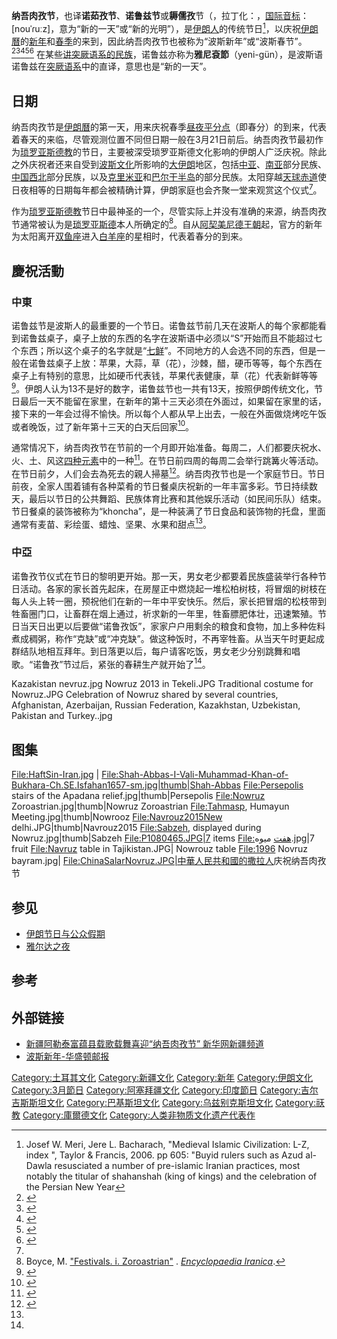 {{for|本文是指伊朗等地的传统新年，其他意义|诺露兹 (消歧义)}}
{{expand English}}
{{copyedit}}
{{Infobox Holiday
|holiday_name  = 耨儒孜节
|type          =
|longtype      =
|image         = Mountain child.jpg
|caption       = 一名[[库尔德|库尔德]]女孩正为纳吾肉孜节做准备
|official_name =
|nickname      = 诺茹孜（中華人民共和國[[塔城地区|塔城地区]]），雅尼衮（[[撒拉族|撒拉族]]）
|observedby = {{flag|Iran}}<br />{{flag|Afghanistan}}<br />{{flag|Albania}}<br />{{flag|Armenia}} <ref name="Amnews">Armenian News-NEWS.am, "Armenian President congratulates Kurds on Novruz", March 21, 2011.  Accessed via online: [http://news.am/eng/news/52173.html] {{Wayback|url=http://news.am/eng/news/52173.html |date=20120326135411 }} at March 22, 2011</ref><br />{{flag|Azerbaijan}}<br />{{flag|Georgia}}<br />{{flag|Iraq}}<br />
{{flag|Israel}}<br />{{flag|Kazakhstan}}<br />{{flag|Kosovo}}<br />{{flag|Kyrgyzstan}}<br />{{flag|Syria}} <ref name="KY">Kerim Yildiz, [http://books.google.com/books?id=xnJtAAAAMAAJ&q=The+Kurds+in+Syria&dq=The+Kurds+in+Syria&hl=en&ei=ZAKITePsIZOcgQfr5_25DQ&sa=X&oi=book_result&ct=result&resnum=1&ved=0CC0Q6AEwAA "The Kurds in Syria: the forgotten people"] {{Wayback|url=http://books.google.com/books?id=xnJtAAAAMAAJ&q=The+Kurds+in+Syria&dq=The+Kurds+in+Syria&hl=en&ei=ZAKITePsIZOcgQfr5_25DQ&sa=X&oi=book_result&ct=result&resnum=1&ved=0CC0Q6AEwAA |date=20150320212131 }}, Pluto Press in association with Kurdish Human Rights Project, 2005. pp 119-120:"Given Syria's general antipathy towards the Kurds, it is easy to see that Newroz causes tension each year, as it also does in Turkey."</ref><br />{{flag|Tajikistan}}<br />{{flag|Turkey}} <ref name="Emma">Emma Sinclair-Webb, Human Rights Watch (Organization), [http://books.google.com/books?id=ZwDxTvTlRuYC&pg=PA46&dq=newroz+kurdish+turkey&hl=en&ei=QgGITfyKOIHVgQeWqaXYDQ&sa=X&oi=book_result&ct=result&resnum=1&ved=0CDYQ6AEwAA#v=onepage&q=newroz%20kurdish%20turkey&f=false "Turkey, Closing ranks against accountability"] {{Wayback|url=http://books.google.com/books?id=ZwDxTvTlRuYC&pg=PA46&dq=newroz+kurdish+turkey&hl=en&ei=QgGITfyKOIHVgQeWqaXYDQ&sa=X&oi=book_result&ct=result&resnum=1&ved=0CDYQ6AEwAA#v=onepage&q=newroz%20kurdish%20turkey&f=false |date=20151126135443 }}, Human Rights Watch, 2008.
"The traditional Newroz/Nevruz celebrations, mainly celebrated by the Kurdish population in Turkey and taking place around March 21"</ref><br />{{flag|Turkmenistan}}<br />{{flag|Uzbekistan}}<br />{{flag|China}}<br />
|ends          =
|date          = 3月21日前后
|week_ordinal  =
|weekday       =
|month         =
|Related Holidays = Purim
|date2011      = 2011年3月20日周一23:21 UTC [[Equinox|*]]
|date2012      = 2012年3月20日周二05:14 UTC [[Equinox|*]]
|date2013      = 2013年3月20日周三 11:02 UTC [[Equinox|*]]
|celebrations  = [[七鲜桌|七鲜桌]]、[[跳火节|跳火节]]、[[摆脱十三|摆脱十三]]等
|observances   =
|relatedto     =
|significance  =新年节日
}}
{{Infobox Intangible Heritage
| WHS         = {{lang|en|Novruz, Nowrouz, Nooruz, Navruz, Nauroz, Nevruz}}
| State Party = [[阿塞拜疆|阿塞拜疆]]、[[印度|印度]]、[[伊朗|伊朗]]、[[吉尔吉斯斯坦|吉尔吉斯斯坦]]、[[巴基斯坦|巴基斯坦]]、[[土耳其|土耳其]]、[[乌兹别克斯坦|乌兹别克斯坦]]
| ID          = 282
| Region      = 亚洲和澳洲
| Year        = 2009
| Session     = 4th
| Link        = http://www.unesco.org/culture/ich/en/RL/00282
}}
'''纳吾肉孜节'''，也译'''诺茹孜节'''、'''诺鲁兹节'''或'''耨儒孜'''节（{{lang-fa|'''نوروز'''}}，拉丁化：{{lang|en|Nowrūz}}，[[国际音标|国际音标]]：[nouˈɾuːz]，意为“新的一天”或“新的光明”），是[[伊朗人|伊朗人]]的传统节日<ref name="Meri">Josef W. Meri, Jere L. Bacharach, "Medieval Islamic Civilization: L-Z, index ", Taylor & Francis, 2006.  pp 605: "Buyid rulers such as Azud al-Dawla resusciated a number of pre-islamic Iranian practices, most notably the titular of shahanshah (king of kings) and the celebration of the Persian New Year</ref>，以庆祝[[伊朗曆|伊朗曆]]的[[新年|新年]]和[[春季|春季]]的来到，因此纳吾肉孜节也被称为“波斯新年”或“波斯春节”。<ref>{{cite web |url=http://www.britishmuseum.org/whats_on/events_calendar/march_2010/norouz_persian_new_year.aspx |title=Norouz Persian New Year |publisher=British Museum |date=2010-03-25 |accessdate=2010-04-06 |archive-date=2010-03-06 |archive-url=https://web.archive.org/web/20100306060954/http://www.britishmuseum.org/whats_on/events_calendar/march_2010/norouz_persian_new_year.aspx |dead-url=no }}</ref><ref>{{cite news |url=http://www.un.org/spanish/aboutun/organs/ga/55/verbatim/a55pv94e.pdf |title=General Assembly Fifty-fifth session 94th plenary meeting Friday, 9 March 2001, 10 a.m. New York |publisher=United Nations General Assembly |date=9 March 2001 |accessdate=2010-04-06 |archive-date=2013-10-28 |archive-url=https://web.archive.org/web/20131028174033/http://www.un.org/spanish/aboutun/organs/ga/55/verbatim/a55pv94e.pdf |dead-url=no }}</ref><ref>{{cite web |url=http://news.yahoo.com/s/time/20100317/wl_time/08599197278600 |title=Nowrooz, a Persian New Year Celebration, Erupts in Iran - Yahoo! News |publisher=News.yahoo.com |date=2010-03-16 |accessdate=2010-04-06 |deadurl=yes |archiveurl=https://web.archive.org/web/20100322222922/http://news.yahoo.com/s/time/20100317/wl_time/08599197278600 |archivedate=2010-03-22 }}</ref><ref>{{cite web |url=http://washingtontimes.com/news/2010/mar/19/us-mulls-persian-new-year-outreach-to-iran/ |title=U.S. mulls Persian New Year outreach |work=Washington Times |date=2010-03-19 |accessdate=2010-04-06 |archive-date=2011-04-29 |archive-url=https://web.archive.org/web/20110429190624/http://www.washingtontimes.com/news/2010/mar/19/us-mulls-persian-new-year-outreach-to-iran/ |dead-url=no }}</ref><ref>{{Cite web |url=http://news.sohu.com/20090321/n262929773.shtml |title=阿富汗庆祝新年“诺鲁兹”节-搜狐新闻 |access-date=2010-03-31 |archive-date=2020-09-18 |archive-url=https://web.archive.org/web/20200918050108/http://news.sohu.com/20090321/n262929773.shtml |dead-url=no }}</ref>
在某些[[突厥语族|讲突厥语系的民族]]，诺鲁兹亦称为'''雅尼袞節'''（yeni-gün），是波斯语诺鲁兹在[[突厥语族|突厥语系]]中的直译，意思也是“新的一天”。

==日期==
纳吾肉孜节是[[伊朗曆|伊朗曆]]的第一天，用来庆祝春季[[昼夜平分点|昼夜平分点]]（即春分）的到来，代表着春天的来临，尽管观测位置不同但日期一般在3月21日前后。纳吾肉孜节最初作为[[琐罗亚斯德教|琐罗亚斯德教]]的节日，主要被深受琐罗亚斯德文化影响的伊朗人广泛庆祝。除此之外庆祝者还来自受到[[波斯文化|波斯文化]]所影响的[[大伊朗|大伊朗]]地区，包括[[中亚|中亚]]、[[南亚|南亚]]部分民族、[[中国西北|中国西北]]部分民族，以及[[克里米亚|克里米亚]]和[[巴尔干半岛|巴尔干半岛]]的部分民族。太阳穿越[[天球赤道|天球赤道]]使日夜相等的日期每年都会被精确计算，伊朗家庭也会齐聚一堂来观赏这个仪式<ref name="Meri"/>。

作为[[琐罗亚斯德教|琐罗亚斯德教]]节日中最神圣的一个，尽管实际上并没有准确的来源，纳吾肉孜节通常被认为是[[琐罗亚斯德|琐罗亚斯德]]本人所确定的<ref>Boyce, M. [http://www.iranicaonline.org/articles/festivals-i "Festivals. i. Zoroastrian"] {{Wayback|url=http://www.iranicaonline.org/articles/festivals-i |date=20120111074500 }}. ''[[Encyclopaedia_Iranica|Encyclopaedia Iranica]]''.</ref>。自从[[阿契美尼德王朝|阿契美尼德王朝]]起，官方的新年为太阳离开[[双鱼座|双鱼座]]进入[[白羊座|白羊座]]的星相时，代表着春分的到来。

==慶祝活動==
===中東===
诺鲁兹节是波斯人的最重要的一个节日。诺鲁兹节前几天在波斯人的每个家都能看到诺鲁兹桌子，桌子上放的东西的名字在波斯语中必须以“S”开始而且不能超过七个东西；所以这个桌子的名字就是“[[七鲜|七鲜]]”。不同地方的人会选不同的东西，但是一般在诺鲁兹桌子上放：苹果，大蒜，草（花），沙棘，醋，硬币等等，每个东西在桌子上有特别的意思，比如硬币代表钱，苹果代表健康，草（花）代表新鲜等等<ref name=":0">{{Cite web|url=http://www.azerbaijan.az/_Sosiety/_Holidays/holidays_03_e.html|title=NOVRUZ HOLIDAY.|access-date=2021-06-01|archive-date=2019-03-18|archive-url=https://web.archive.org/web/20190318083024/http://www.azerbaijan.az/_Sosiety/_Holidays/holidays_03_e.html|dead-url=no}}</ref>。伊朗人认为13不是好的数字，诺鲁兹节也一共有13天，按照伊朗传统文化，节日最后一天不能留在家里，在新年的第十三天必须在外面过，如果留在家里的话，接下来的一年会过得不愉快。所以每个人都从早上出去，一般在外面做烧烤吃午饭或者晚饭，过了新年第十三天的白天后回家<ref name=":1">{{Cite web|url=https://www.azernews.az/nation/65367.html|title=Azerbaijanis celebrate Last Tuesday before Novruz Holiday.|access-date=2021-06-01|archive-date=2021-02-04|archive-url=https://web.archive.org/web/20210204224716/https://www.azernews.az/nation/65367.html|dead-url=no}}</ref>。

通常情况下，纳吾肉孜节在节前的一个月即开始准备。每周二，人们都要庆祝水、火、土、风这[[四元素|四种元素]]中的一种<ref name=nowaze>{{Cite web |url=http://www.azerembassy-kuwait.org/index.php?option=com_content&view=article&id=167:international-day-of-nowruz-21-march-&catid=8:news-a-events&Itemid=37 |title=International Day of Nowruz- 21 March |access-date=2021-06-01 |archive-date=2011-05-13 |archive-url=https://web.archive.org/web/20110513014137/http://www.azerembassy-kuwait.org/index.php?option=com_content&view=article&id=167:international-day-of-nowruz-21-march-&catid=8:news-a-events&Itemid=37 |dead-url=no }}</ref>。在节日前四周的每周二会举行跳篝火等活动。在节日前夕，人们会去為死去的親人掃墓<ref>{{Cite web|title=Culture of Azerbaijan - history, people, traditions, women, beliefs, food, customs, family, social|url=https://www.everyculture.com/A-Bo/Azerbaijan.html|accessdate=2021-04-28|work=www.everyculture.com|archive-date=2021-04-15|archive-url=https://web.archive.org/web/20210415073107/https://www.everyculture.com/A-Bo/Azerbaijan.html|dead-url=no}}</ref>。纳吾肉孜节也是一个家庭节日。节日前夜，全家人围着铺有各种菜肴的节日餐桌庆祝新的一年丰富多彩。节日持续数天，最后以节日的公共舞蹈、民族体育比赛和其他娱乐活动（如民间乐队）结束。节日餐桌的装饰被称为“khoncha”，是一种装满了节日食品和装饰物的托盘，里面通常有麦苗、彩绘蛋、蜡烛、坚果、水果和甜点<ref name=nowaze />。

===中亞===
诺鲁孜节仪式在节日的黎明更开始。那一天，男女老少都要着民族盛装举行各种节日活动。各家的家长首先起床，在房屋正中燃烧起一堆松柏树枝，将冒烟的树枝在每人头上转一圈，预祝他们在新的一年中平安快乐。然后，家长把冒烟的松枝带到牲畜圈门口，让畜群在烟上通过，祈求新的一年里，牲畜膘肥体壮，迅速繁殖。节日当天日出更以后要做“诺鲁孜饭”，家家户户用剩余的粮食和食物，加上多种佐料煮成稠粥，称作“克缺”或“冲克缺”。做这种饭时，不再宰牲畜。从当天午时更起成群结队地相互拜年。到日落更以后，每户请客吃饭，男女老少分别跳舞和唱歌。“诺鲁孜”节过后，紧张的春耕生产就开始了<ref name="Meri"/>。

<gallery mode="packed">
Kazakistan nevruz.jpg
Nowruz 2013 in Tekeli.JPG
Traditional costume for Nowruz.JPG
Celebration of Nowruz shared by several countries, Afghanistan, Azerbaijan, Russian Federation, Kazakhstan, Uzbekistan, Pakistan and Turkey..jpg
</gallery>
<!--
The Jewish festival of [[Purim|Purim]] is probably adopted from the Persian New Year.<ref Name="Britannica"/> It is also a holy day for [[Sufism|Sufi]]s, [[Ismailism|Ismaili]]s, [[Alawi|Alawi]]tes,<ref name="i-cias.com">{{cite web|url=http://i-cias.com/e.o/alawites.htm |title=But they also celebrate some of the same festivals as the Christians, like Christmas and Epiphany, as well as Nawruz, which originally is the Zoroastrian New Year. |publisher=I-cias.com |date= |accessdate=2010-04-06}}</ref> [[Alevis|Alevis]], and adherents of the [[Bahá'í_Faith|Bahá'í Faith]].<ref name="bahai_calendar">{{cite web | url =http://www.bahai.us/bahai-calendar | title = The Baha'i Calendar | accessdate = 2007-03-19}}</ref>

The term Nowruz in writing, first appeared in [[History_of_Iran|Persian]] records in the 2nd century AD, but it was also an important day during the time of the [[Achaemenid_dynasty|Achaemenids]] {{nowrap|c. 548–330 BC}}), where kings from different nations under the [[Persian_empire|Persian empire]] used to bring gifts to the Emperor, also called  King of Kings  ([[Shahanshah|Shahanshah]]), of Persia on Nowruz. The significance of Nowruz in the Achaemenid empire was such that the great Persian king [[Cambyses_II|Cambyses II]]'s appointment as the king of Babylon was legitimized only after his participation in the New Year festival (Nowruz).<ref>{{cite book|title=Reading Hosea in Achaemenid Yehud|author=James M. Trotter|publisher=Continuum International Publishing Group|year=2001|pages=108|url=http://books.google.com/books?id=Zxl053mwwmMC&pg=PA108&dq=new+y|isbn=978-1-84127-197-2}}</ref>

The [[United_Nations_General_Assembly|UN's General Assembly]] in 2010 recognized the International Day of Nowruz, describing it a spring festival of [[Persian_people|Persian]] origin which has been celebrated for over 3,000 years.<ref>{{cite web|url=http://www.un.org/News/Press/docs/2010/ga10916.doc.htm |title=General Assembly Recognizes 21 March as International Day of Nowruz, Also Changes to 23–24 March Dialogue on Financing for Development
 |publisher=UN.org |date=23 February 2010 |accessdate=2010-04-06}}</ref><ref>{{cite web|url=http://www.businessweek.com/news/2010-02-24/un-officially-recognizes-march-21-as-international-nowruz-day.html |first=Ali |last=Sheikholeslami |title=UN Officially Recognizes March 21 as International Nowruz Day |=Businessweek.com |date=2010-02-24 |accessdate=2010-04-06}}</ref>  During the meeting of ''The Inter-governmental Committee for the Safeguarding of the Intangible Heritage'' of the [[United_Nations|United Nations]], held between 28 September – 2 October 2009 in [[Abu_Dhabi|Abu Dhabi]], Nowrūz was officially registered on the [[UNESCO_Intangible_Cultural_Heritage_Lists|UNESCO List of the Intangible Cultural Heritage of Humanity]].<ref>''Novruz, Nowrouz, Nooruz, Navruz, Nauroz, Nevruz: Inscribed in 2009 on the  Representative List of the Intangible Cultural Heritage of Humanity'', [http://www.unesco.org/culture/ich/index.php?RL=00282 UNESCO].</ref><ref>''Noruz and Iranian radifs registered on UNESCO list'', Tehran Times, 1 October 2009, [http://www.tehrantimes.com/index_View.asp?code=204443 TehranTimes.com].</ref><ref>''Persian music, Nowruz make it into UN heritage list'', Press TV, 1 October 2009, [http://www.presstv.ir/detail.aspx?id=107504&sectionid=351020105 PressTV.ir]</ref><ref>''Nowruz became international'', in Persian, BBC Persian, Wednesday, 30 September 2009, [http://www.bbc.co.uk/persian/arts/2009/09/090930_mg_nowrooz_global_register.shtml BBC.co.uk]</ref>
-->

==图集==
<gallery>
File:HaftSin-Iran.jpg |
File:Shah-Abbas-I-Vali-Muhammad-Khan-of-Bukhara-Ch.SE.Isfahan1657-sm.jpg|thumb|Shah-Abbas
File:Persepolis stairs of the Apadana relief.jpg|thumb|Persepolis 
File:Nowruz Zoroastrian.jpg|thumb|Nowruz Zoroastrian
File:Tahmasp, Humayun Meeting.jpg|thumb|Nowrooz
File:Navrouz2015New delhi.JPG|thumb|Navrouz2015
File:Sabzeh, displayed during Nowruz.jpg|thumb|Sabzeh
File:P1080465.JPG|7 items
File:هفت میوه.jpg|7 fruit 
File:Navruz table in Tajikistan.JPG| Nowrouz table
File:1996 Novruz bayram.jpg|
File:ChinaSalarNovruz.JPG|中華人民共和國的[[撒拉人|撒拉人]]庆祝纳吾肉孜节
</gallery>

==参见==
*[[伊朗节日与公众假期|伊朗节日与公众假期]]
*[[雅尔达之夜|雅尔达之夜]]

== 参考 ==
{{reflist}}

== 外部链接 ==
* [http://www.xj.xinhuanet.com/2010-03/21/content_19305190.htm 新疆阿勒泰富蕴县载歌载舞喜迎“纳吾肉孜节” 新华网新疆频道]{{Dead link|date=2019年6月 |bot=InternetArchiveBot |fix-attempted=yes }}
* [http://washingtontimes.com/news/2010/mar/19/us-mulls-persian-new-year-outreach-to-iran/ 波斯新年-华盛顿邮报] {{Wayback|url=http://washingtontimes.com/news/2010/mar/19/us-mulls-persian-new-year-outreach-to-iran/ |date=20110429190624 }}{{en}}
{{Nowruz}}

[[Category:土耳其文化|Category:土耳其文化]]
[[Category:新疆文化|Category:新疆文化]]
[[Category:新年|Category:新年]]
[[Category:伊朗文化|Category:伊朗文化]]
[[Category:3月節日|Category:3月節日]]
[[Category:阿塞拜疆文化|Category:阿塞拜疆文化]]
[[Category:印度節日|Category:印度節日]]
[[Category:吉尔吉斯斯坦文化|Category:吉尔吉斯斯坦文化]]
[[Category:巴基斯坦文化|Category:巴基斯坦文化]]
[[Category:乌兹别克斯坦文化|Category:乌兹别克斯坦文化]]
[[Category:祆教|Category:祆教]]
[[Category:庫爾德文化|Category:庫爾德文化]]
[[Category:人类非物质文化遗产代表作|Category:人类非物质文化遗产代表作]]